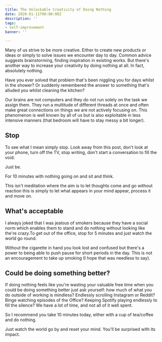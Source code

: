 ```yaml
---
title: The Unlockable Creativity of Doing Nothing
date: 2020-01-11T00:00:00Z
description: ''
tags:
- self-improvement
banner: ''

---
```

Many of us strive to be more creative. Either to create new products or ideas or simply to solve issues we encounter day to day. Common advice suggests brainstorming, finding inspiration in existing works. But there's another way to increase your creativity by doing nothing at all. In fact, absolutely nothing.

Have you ever solved that problem that's been niggling you for days whilst in the shower? Or suddenly remembered the answer to something that's alluded you whilst cleaning the kitchen?

Our brains are not computers and they do not run solely on the task we assign them. They run a multitude of different threads at once and often make great connections on things we are not actively focusing on. This phenomenon is well known by all of us but is also exploitable in less intensive manners (that bedroom will have to stay messy a bit longer). 

## Stop

To see what I mean simply stop. Look away from this post, don't look at your phone, turn off the TV, stop writing, don't start a conversation to fill the void.

Just be.

For 10 minutes with nothing going on and sit and think.

This isn't meditation where the aim is to let thoughts come and go without reaction this is simply to let what appears in your mind appear, process it and move on. 

## What's acceptable

I always joked that I was jealous of smokers because they have a social norm which enables them to stand and do nothing without looking like the're crazy.To get out of the office, stop for 5 minutes and just watch the world go round. 

Without the cigarette in hand you look lost and confused but there's a power to being able to push pause for short periods in the day. This is not an encouragement to take up smoking (I hope that was needless to say).

## Could be doing something better?

If doing nothing feels like you're wasting your valuable free time when you could be doing something better just ask yourself: how much of what you do outside of working is mindless? Endlessly scrolling Instagram or Reddit? Binge watching episodes of the Office? Keeping Spotify playing endlessly to fill the silence? We have a lot of time, and not all of it well spent.

So I recommend you take 10 minutes today, either with a cup of tea/coffee and do nothing.

Just watch the world go by and reset your mind. You'll be surprised with its impact.